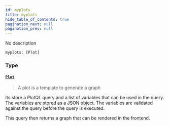 ```yaml
---
id: myplots
title: myplots
hide_table_of_contents: true
pagination_next: null
pagination_prev: null
---
```








No description

```graphql
myplots: [Plot]
```


### Type

#### [`Plot`](/docs/schemas/mikro/objects/plot) <Badge class="secondary" text="object"/>
> A plot is a template to generate a graph

Its store a PlotQL query and a list of variables that can be used in the
query. The variables are stored as a JSON object. The variables are
validated against the query before the query is executed.

This query then returns a graph that can be rendered in the frontend.
> 





